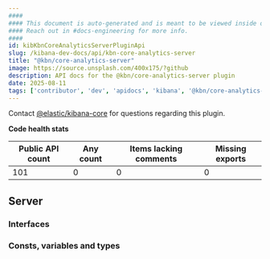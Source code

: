 ```yaml
---
####
#### This document is auto-generated and is meant to be viewed inside our experimental, new docs system.
#### Reach out in #docs-engineering for more info.
####
id: kibKbnCoreAnalyticsServerPluginApi
slug: /kibana-dev-docs/api/kbn-core-analytics-server
title: "@kbn/core-analytics-server"
image: https://source.unsplash.com/400x175/?github
description: API docs for the @kbn/core-analytics-server plugin
date: 2025-08-11
tags: ['contributor', 'dev', 'apidocs', 'kibana', '@kbn/core-analytics-server']
---
```




Contact [@elastic/kibana-core](https://github.com/orgs/elastic/teams/kibana-core) for questions regarding this plugin.

**Code health stats**

| Public API count  | Any count | Items lacking comments | Missing exports |
|-------------------|-----------|------------------------|-----------------|
| 101 | 0 | 0 | 0 |

## Server

### Interfaces
<DocDefinitionList data={kbnCoreAnalyticsServerObj.server.interfaces}/>

### Consts, variables and types
<DocDefinitionList data={kbnCoreAnalyticsServerObj.server.misc}/>

